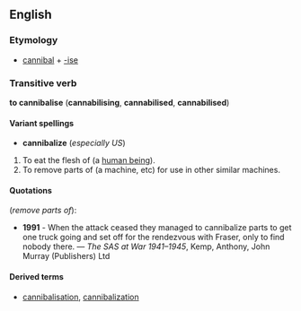 ==English==
===Etymology===
*[[cannibal]] + [[-ise]]

===Transitive verb===
'''to cannibalise''' ('''cannabilising''', '''cannabilised''', '''cannabilised''')

====Variant spellings====
*'''cannibalize''' (''especially US'')

#To eat the flesh of (a [[human being]]).
#To remove parts of (a machine, etc) for use in other similar machines.

====Quotations====
(''remove parts of''):
*'''1991''' - When the attack ceased they managed to cannibalize parts to get one truck going and set off for the rendezvous with Fraser, only to find nobody there. &mdash; ''The SAS at War 1941–1945'', Kemp, Anthony, John Murray (Publishers) Ltd

====Derived terms====
*[[cannibalisation]], [[cannibalization]]